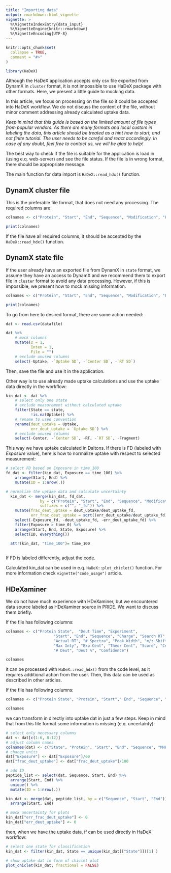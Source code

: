 ```yaml
---
title: "Importing data"
output: rmarkdown::html_vignette
vignette: >
  %\VignetteIndexEntry{data_input}
  %\VignetteEngine{knitr::rmarkdown}
  %\VignetteEncoding{UTF-8}
---
```


```r
knitr::opts_chunk$set(
  collapse = TRUE,
  comment = "#>"
)
```

```r
library(HaDeX)
```


Although the HaDeX application accepts only csv file exported from DynamX in `cluster` format, it is not impossible to use HaDeX package with other formats. Here, we present a little guide to mocking data. 

In this article, we focus on processing on the file so it could be accepted into HaDeX workflow. We do not discuss the content of the file, without minor comment addressing already calculated uptake data. 

*Keep in mind that this guide is based on the limited amount of file types from popular vendors. As there are many formats and local custom in labeling the data, this article should be treated as a hint how to start, and not finite tutorial. The user needs to be careful and react accordingly. In case of any doubt, feel free to contact us, we will be glad to help!*

The best way to check if the file is suitable for the application is load in (using e.q. web-server) and see the file status. If the file is in wrong format, there should be appropriate message. 

The main function for data import is `HaDeX::read_hdx()` function.

## DynamX cluster file

This is the preferable file format, that does not need any processing. The required columns are:

```r
colnames <- c("Protein", "Start", "End", "Sequence", "Modification", "Fragment", "MaxUptake", "MHP", "State", "Exposure", "File", "z", "RT", "Inten", "Center")

print(colnames)
```

If the file have all required columns, it should be accepted by the `HaDeX::read_hdx()` function.

## DynamX state file

If the user already have an exported file from DynamX in `state` format, we assume they have an access to DynamX and we recommend them to export file in `cluster` format to avoid any data processing. However, if this is impossible, we present how to mock missing information.

```r
colnames <- c("Protein", "Start", "End", "Sequence", "Modification", "Fragment", "MaxUptake", "MHP", "State", "Exposure", "Center", "Center SD", "Uptake", "Uptake SD", "RT", "RT SD")

print(colnames)
```

To go from here to desired format, there are some action needed:

```r

dat <- read.csv(datafile)

dat %>%
    # mock columns
    mutate(z = 1, 
           Inten = 1, 
           File = "")
    # exclude unused columns
    select(-Uptake, -`Uptake SD`, -`Center SD`, -`RT SD`)

```

Then, save the file and use it in the application.

Other way is to use already made uptake calculations and use the uptake data directly in the workflow:

```r

kin_dat <- dat %>%
    # select only one state 
    # exclude measurement without calculated uptake
    filter(State == state,
           !is.na(Uptake)) %>%
    # rename to used convention 
    rename(deut_uptake = Uptake,
           err_deut_uptake = `Uptake SD`) %>%
    # exclude unused columns
    select(-Center, -`Center SD`, -RT, -`RT SD`, -Fragment)

```

This way we have uptake calculated in Daltons. If there is FD (labeled with $Exposure$ value), here is how to normalize uptake with respect to selected measurement:

```r

# select FD based on Exposure in time_100
fd_dat <- filter(kin_dat, Exposure == time_100) %>%
    arrange(Start, End) %>%
    mutate(ID = 1:nrow(.))

# normalize the uptake data and calculate uncertainty
  kin_dat <- merge(kin_dat, fd_dat,
               by = c("Protein", "Start", "End", "Sequence", "Modification", "MaxUptake", "MHP", "State"),
               suffixes = c("", "_fd")) %>%
    mutate(frac_deut_uptake = deut_uptake/deut_uptake_fd,
           err_frac_deut_uptake = sqrt((err_deut_uptake/deut_uptake_fd)^2 + (deut_uptake*err_deut_uptake_fd/deut_uptake_fd^2)^2)) %>%
    select(-Exposure_fd, -deut_uptake_fd, -err_deut_uptake_fd) %>%
    filter(Exposure > time_0) %>%
    arrange(Start, End, State, Exposure) %>%
    select(ID, everything())

  attr(kin_dat, "time_100")= time_100
  
```

If FD is labeled differently, adjust the code.

Calculated kin_dat can be used in e.q. `HaDeX::plot_chiclet()` function. For more information check `vignette("code_usage")` article.

## HDeXaminer

We do not have much experience with HDeXaminer, but we encountered data source labeled as HDeXaminer source in PRIDE. We want to discuss them briefly.

If the file has following columns:

```r
colnames <- c("Protein State",  "Deut Time", "Experiment", 
                     "Start", "End", "Sequence", "Charge", "Search RT",
                     "Actual RT", "# Spectra", "Peak Width", "m/z Shift",
                     "Max Inty", "Exp Cent", "Theor Cent", "Score", "Cent Diff", 
                     "# Deut", "Deut %", "Confidence")

colnames

```

it can be processed with `HaDeX::read_hdx()` from the code level, as it requires additional action from the user. Then, this data can be used as described in other articles.

If the file has following columns:

```r
colnames <- c("Protein State", "Protein", "Start"," End", "Sequence", "Peptide Mass", "RT (min)", "Deut Time (sec)", "maxD", "Theor #D", "#D", "%D", "Conf Interval (#D)", "#Rep", "Confidence", "Stddev", "p")

colnames

```

we can transform in directly into uptake dat in just a few steps. Keep in mind that from this file format some information is missing (e.q. uncertainty):

```r
# select only necessary columns
dat <- dat[c(1:6, 8:12)]
# adjust column names
colnames(dat) <- c("State", "Protein", "Start", "End", "Sequence", "MHP",  "Exposure", "MaxUptake", "theo_deut_uptake", "deut_uptake", "frac_deut_uptake")
# change units
dat["Exposure"] <- dat["Exposure"]/60
dat["frac_deut_uptake"] <- dat["frac_deut_uptake"]/100

# add ID
peptide_list <- select(dat, Sequence, Start, End) %>%
  arrange(Start, End) %>%
  unique() %>%
  mutate(ID = 1:nrow(.))

kin_dat <- merge(dat, peptide_list, by = c("Sequence", "Start", "End")) %>%
  arrange(Start, End)

# mock uncertainty for plots
kin_dat["err_frac_deut_uptake"] <- 0
kin_dat["err_deut_uptake"] <- 0

```

then, when we have the uptake data, if can be used directly in HaDeX workflow:

```r
# select one state for classification 
kin_dat <- filter(kin_dat, State == unique(kin_dat[["State"]])[1] )

# show uptake dat in form of chiclet plot
plot_chiclet(kin_dat, fractional = FALSE)

```


